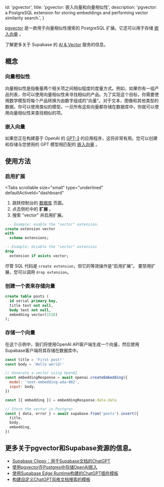 
  id: 'pgvector',
  title: 'pgvector: 嵌入向量和向量相似性',
  description:
    'pgvector: a PostgreSQL extension for storing embeddings and performing vector similarity search.',
}


[pgvector](https://github.com/pgvector/pgvector/) 是一款用于向量相似性搜索的 PostgreSQL 扩展。它还可以用于存储 [嵌入向量](https://supabase.com/blog/openai-embeddings-postgres-vector) 。

了解更多关于 Supabase 的 [AI & Vector](/docs/guides/ai) 服务的信息。


## 概念

### 向量相似性

向量相似性是指衡量两个相关项之间相似程度的度量方式。例如，如果你有一组产品列表，你可以使用向量相似性来寻找相似的产品。为了实现这个目标，你需要使用数学模型将每个产品转换为由数字组成的"向量"。对于文本、图像和其他类型的数据，你可以使用类似的模型。一旦所有这些向量都存储在数据库中，你就可以使用向量相似性来查找相似的项。


### 嵌入向量

如果您正在构建基于 OpenAI 的 [GPT-3](https://openai.com/blog/gpt-3-apps/) 的应用程序，这将非常有用。您可以创建和存储与您使用的 GPT 模型相匹配的 [嵌入向量](https://platform.openai.com/docs/guides/embeddings) 。


## 使用方法

### 启用扩展

<Tabs
  scrollable
  size="small"
  type="underlined"
  defaultActiveId="dashboard"
>
<TabPanel id="dashboard" label="控制台">

1. 跳转控制台的 [数据库](https://supabase.com/dashboard/project/_/database/tables) 页面。
2. 点击侧栏中的 **扩展** 。
3. 搜索 "vector" 并启用扩展。

</TabPanel>
<TabPanel id="sql" label="SQL">

```sql
 -- Example: enable the "vector" extension.
create extension vector
with
  schema extensions;

-- Example: disable the "vector" extension
drop
  extension if exists vector;
```

尽管 SQL 代码是 `create extension`，但它的等效操作是“启用扩展”。
要禁用扩展，您可以调用 `drop extension`。

</TabPanel>
</Tabs>


### 创建一个表来存储向量

```sql
create table posts (
  id serial primary key,
  title text not null,
  body text not null,
  embedding vector(1536)
);
```

### 存储一个向量
在这个示例中，我们将使用OpenAI API客户端生成一个向量，然后使用Supabase客户端将其存储在数据库中。

```js
const title = 'First post!'
const body = 'Hello world!'

// Generate a vector using OpenAI
const embeddingResponse = await openai.createEmbedding({
  model: 'text-embedding-ada-002',
  input: body,
})

const [{ embedding }] = embeddingResponse.data.data

// Store the vector in Postgres
const { data, error } = await supabase.from('posts').insert({
  title,
  body,
  embedding,
})
```

## 更多关于pgvector和Supabase资源的信息。

- [Supabase Clippy：用于Supabase文档的ChatGPT](https://supabase.com/blog/chatgpt-supabase-docs)
- [使用pgvector在Postgres中存储OpenAI嵌入](https://supabase.com/blog/openai-embeddings-postgres-vector)
- [使用Supabase Edge Runtime构建的ChatGPT插件模板](https://supabase.com/blog/building-chatgpt-plugins-template)
- [构建自定义ChatGPT风格文档搜索的模板](https://github.com/supabase-community/nextjs-openai-doc-search)


